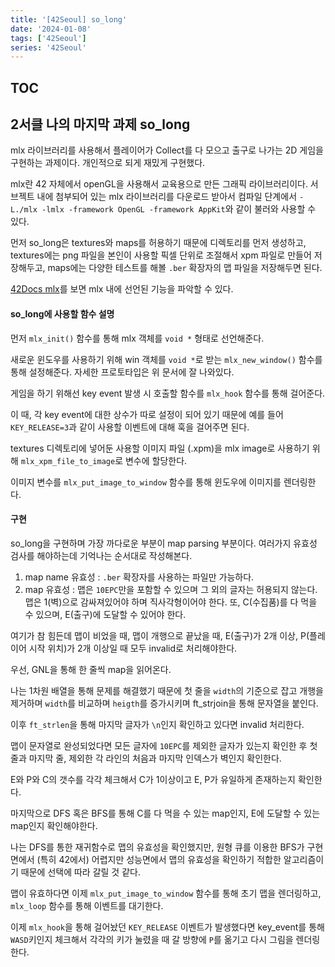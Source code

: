 ```yaml
---
title: '[42Seoul] so_long'
date: '2024-01-08'
tags: ['42Seoul']
series: '42Seoul'
---
```


## TOC

## 2서클 나의 마지막 과제 so_long

mlx 라이브러리를 사용해서 플레이어가 Collect를 다 모으고 출구로 나가는 2D 게임을 구현하는 과제이다.
개인적으로 되게 재밌게 구현했다.

mlx란 42 자체에서 openGL을 사용해서 교육용으로 만든 그래픽 라이브러리이다.
서브젝트 내에 첨부되어 있는 mlx 라이브러리를 다운로드 받아서 컴파일 단계에서 `-L./mlx -lmlx -framework OpenGL -framework AppKit`와 같이 불러와 사용할 수 있다.

먼저 so_long은 textures와 maps를 허용하기 때문에 디렉토리를 먼저 생성하고, textures에는 png 파일을 본인이 사용할 픽셀 단위로 조절해서 xpm 파일로 만들어 저장해두고, maps에는 다양한 테스트를 해볼 `.ber` 확장자의 맵 파일을 저장해두면 된다.

[42Docs mlx](https://harm-smits.github.io/42docs/libs/minilibx.html)를 보면 mlx 내에 선언된 기능을 파악할 수 있다.

#### so_long에 사용할 함수 설명

먼저 `mlx_init()` 함수를 통해 mlx 객체를 `void *` 형태로 선언해준다.

새로운 윈도우를 사용하기 위해 win 객체를 `void *`로 받는 `mlx_new_window()` 함수를 통해 설정해준다.
자세한 프로토타입은 위 문서에 잘 나와있다.

게임을 하기 위해선 key event 발생 시 호출할 함수를 `mlx_hook` 함수를 통해 걸어준다.

이 때, 각 key event에 대한 상수가 따로 설정이 되어 있기 때문에 예를 들어 `KEY_RELEASE=3`과 같이 사용할 이벤트에 대해 훅을 걸어주면 된다.

textures 디렉토리에 넣어둔 사용할 이미지 파일 (.xpm)을 mlx image로 사용하기 위해 `mlx_xpm_file_to_image`로 변수에 할당한다.

이미지 변수를 `mlx_put_image_to_window` 함수를 통해 윈도우에 이미지를 렌더링한다.

#### 구현

so_long을 구현하며 가장 까다로운 부분이 map parsing 부분이다.
여러가지 유효성 검사를 해야하는데 기억나는 순서대로 작성해본다.

1. map name 유효성 : `.ber` 확장자를 사용하는 파일만 가능하다.
2. map 유효성 : 맵은 `10EPC`만을 포함할 수 있으며 그 외의 글자는 허용되지 않는다. 맵은 1(벽)으로 감싸져있어야 하며 직사각형이어야 한다. 또, C(수집품)를 다 먹을 수 있으며, E(출구)에 도달할 수 있어야 한다.

여기가 참 힘든데 맵이 비었을 때, 맵이 개행으로 끝났을 때, E(출구)가 2개 이상, P(플레이어 시작 위치)가 2개 이상일 때 모두 invalid로 처리해야한다.

우선, GNL을 통해 한 줄씩 map을 읽어온다.

나는 1차원 배열을 통해 문제를 해결했기 때문에 첫 줄을 `width`의 기준으로 잡고 개행을 제거하며 `width`를 비교하며 `heigth`를 증가시키며 ft_strjoin을 통해 문자열을 붙인다.

이후 `ft_strlen`을 통해 마지막 글자가 `\n`인지 확인하고 있다면 invalid 처리한다.

맵이 문자열로 완성되었다면 모든 글자에 `10EPC`를 제외한 글자가 있는지 확인한 후 첫 줄과 마지막 줄, 제외한 각 라인의 처음과 마지막 인덱스가 벽인지 확인한다.

E와 P와 C의 갯수를 각각 체크해서 C가 1이상이고 E, P가 유일하게 존재하는지 확인한다.

마지막으로 DFS 혹은 BFS를 통해 C를 다 먹을 수 있는 map인지, E에 도달할 수 있는 map인지 확인해야한다.

나는 DFS를 통한 재귀함수로 맵의 유효성을 확인했지만, 원형 큐를 이용한 BFS가 구현면에서 (특히 42에서) 어렵지만 성능면에서 맵의 유효성을 확인하기 적합한 알고리즘이기 때문에 선택에 따라 갈릴 것 같다.

맵이 유효하다면 이제 `mlx_put_image_to_window` 함수를 통해 초기 맵을 렌더링하고, `mlx_loop` 함수를 통해 이벤트를 대기한다.

이제 `mlx_hook`을 통해 걸어놨던 `KEY_RELEASE` 이벤트가 발생했다면 key_event를 통해 `WASD`키인지 체크해서 각각의 키가 눌렸을 때 갈 방향에 `P`를 옮기고 다시 그림을 렌더링한다.
